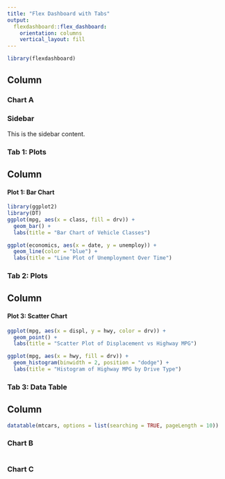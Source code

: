 ```yaml
---
title: "Flex Dashboard with Tabs"
output: 
  flexdashboard::flex_dashboard:
    orientation: columns
    vertical_layout: fill
---
```


```r
library(flexdashboard)
```

Column {data-width=650}
-----------------------------------------------------------------------

### Chart A

### Sidebar
This is the sidebar content.

### Tab 1: Plots
Column {data-width=650}
-------------------------------------
#### Plot 1: Bar Chart
```r
library(ggplot2)
library(DT)
ggplot(mpg, aes(x = class, fill = drv)) +
  geom_bar() +
  labs(title = "Bar Chart of Vehicle Classes")
```
```r
ggplot(economics, aes(x = date, y = unemploy)) +
  geom_line(color = "blue") +
  labs(title = "Line Plot of Unemployment Over Time")
```
### Tab 2: Plots
Column {data-width=650}
-------------------------------------
#### Plot 3: Scatter Chart
```r
ggplot(mpg, aes(x = displ, y = hwy, color = drv)) +
  geom_point() +
  labs(title = "Scatter Plot of Displacement vs Highway MPG")
```
```r
ggplot(mpg, aes(x = hwy, fill = drv)) +
  geom_histogram(binwidth = 2, position = "dodge") +
  labs(title = "Histogram of Highway MPG by Drive Type")
```
### Tab 3: Data Table
Column {data-width=350}
-------------------------------------
```r
datatable(mtcars, options = list(searching = TRUE, pageLength = 10))
```




### Chart B

```r

```

### Chart C

```r

```

